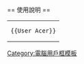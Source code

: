 {{Userbox
  |id-c     = #9bc4e2
  |id-s     = 14
  |id-fc    = #000000
  |info-c   = #9bc4e2
  |info-s   = 8
  |info-fc  = #000000
  |id       = <span style="font-family:黑体; color:darkred; font-size:large;">-{'''宏碁'''}-</span>
  |info     = 該用戶喜歡使用[[File:Acer 2011.svg|55px|link=宏碁]]電腦。
  |usercategory = 宏碁电脑的使用者
  |nocat    = {{{nocat|}}}
}}
<noinclude>
<div style="clear: both; float: left;"></div>
<br>
== 使用說明 ==
{| style="background: transparent; float: left;"
|<pre>{{User Acer}}</pre>
|}
[[Category:電腦用戶框模板]]
</noinclude>